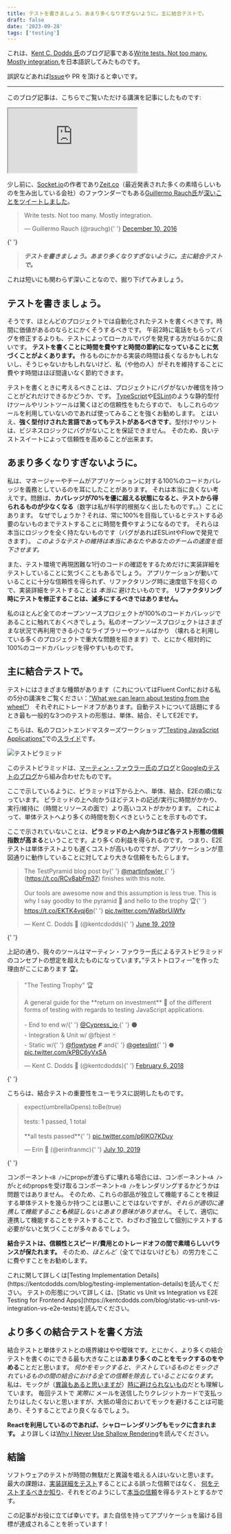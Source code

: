 ```yaml
---
title: テストを書きましょう。あまり多くなりすぎないように。主に結合テストで。
draft: false
date: '2023-09-28'
tags: ['testing']
---
```


これは、[Kent C. Dodds 氏](https://kentcdodds.com/)のブログ記事である[Write tests. Not too many. Mostly integration.](https://kentcdodds.com/blog/write-tests)を日本語訳してみたものです。

誤訳などあれば[Issue](https://github.com/makotot/makotot.dev/issues/new)や PR を頂けると幸いです。

---

このブログ記事は、こちらでご覧いただける講演を記事にしたものです:

<div className="flex justify-center">
  <iframe
    src="https://www.youtube.com/embed/Fha2bVoC8SE?list=PLV5CVI1eNcJgNqzNwcs4UKrlJdhfDjshf"
    title="Kent C. Dodds – Write tests. Not too many. Mostly integration."
    allow="accelerometer; autoplay; clipboard-write; encrypted-media; gyroscope; picture-in-picture; web-share"
    allowFullScreen
  ></iframe>
</div>

少し前に、[Socket.io](https://socket.io)の作者であり[Zeit.co](https://zeit.co)（最近発表された多くの素晴らしいものを生み出している会社）のファウンダーでもある[Guillermo Rauch氏](https://twitter.com/rauchg)が[深いことをツイートしました](https://twitter.com/rauchg/status/807626710350839808)。

<div className="flex justify-center">
  <blockquote className="twitter-tweet">
    <p lang="en" dir="ltr">
      Write tests. Not too many. Mostly integration.
    </p>
    &mdash; Guillermo Rauch (@rauchg){' '}
    <a href="https://twitter.com/rauchg/status/807626710350839808?ref_src=twsrc%5Etfw">
      December 10, 2016
    </a>
  </blockquote>{' '}
  <script async src="https://platform.twitter.com/widgets.js"></script>
</div>

> **_テストを書きましょう。あまり多くなりすぎないように。主に結合テストで。_**

これは短いにも関わらず深いことなので、掘り下げてみましょう。

## テストを書きましょう。

そうです、ほとんどのプロジェクトでは自動化されたテストを書くべきです。時間に価値があるのならとにかくそうするべきです。
午前2時に電話をもらってバグを修正するよりも、テストによってローカルでバグを発見する方がはるかに良いです。
**テストを書くことに時間を費やすと時間の節約になっていることに気づくことがよくあります。**
作るものにかかる実装の時間は長くなるかもしれないし、そうじゃないかもしれないけど、私（や他の人）がそれを維持することに費やす時間はほぼ間違いなく節約できます。

テストを書くときに考えるべきことは、プロジェクトにバグがないか確信を持つことがどれだけできるかどうか、です。
[TypeScript](https://www.typescriptlang.org)や[ESLint](https://eslint.org)のような静的型付けツールやリントツールは驚くほどの信頼性をもたらすので、
もしこれらのツールを利用していないのであれば使ってみることを強くお勧めします。
とはいえ、**強く型付けされた言語であってもテストがあるべきです**。型付けやリントは、ビジネスロジックにバグがないことを保証できません。
そのため、良いテストスイートによって信頼性を高めることが出来ます。

## あまり多くなりすぎないように。

私は、マネージャーやチームがアプリケーションに対する100%のコードカバレッジを義務としているのを耳にしたことがあります。
それは本当に良くない考えです。問題は、**カバレッジが70%を優に超える状態になると、テストから得られるものが少なくなる**（数字は私が科学的根拠なく出したものです。。）ことにあります。
なぜでしょうか？それは、常に100%を目指しているとテストする必要のないものまでテストすることに時間を費やすようになるのです。
それらは本当にロジックを全く持たないものです（バグがあればESLintやFlowで発見できます）。
_このようなテストの維持は本当にあなたやあなたのチームの速度を低下させます。_

また、テスト環境で再現困難な1行のコードの確認をするためだけに実装詳細をテストしていることに気づくこともあるでしょう。
アプリケーションが動いていることに十分な信頼性を得られず、リファクタリング時に速度低下を招くので、実装詳細をテストすることは _本当に_ 避けたいものです。
**リファクタリング時にテストを修正することは、滅多にするべきではありません。**

私のほとんど全てのオープンソースプロジェクトが100%のコードカバレッジであることに触れておくべきでしょう。私のオープンソースプロジェクトはさまざまな状況で再利用できる小さなライブラリーやツールばかり
（壊れると利用している多くのプロジェクトで重大な問題を招きます）で、とにかく相対的に100%のコードカバレッジを得やすいものです。

## 主に結合テストで。

テストにはさまざまな種類があります（これについてはFluent Confにおける私の5分の講演をご覧ください：["What we can learn about testing from the wheel"](https://youtu.be/Da9wfQ0frGA?list=PLV5CVI1eNcJgNqzNwcs4UKrlJdhfDjshf)）
それぞれにトレードオフがあります。自動テストについて話題にするとき最も一般的な3つのテストの形態は、単体、結合、そしてE2Eです。

こちらは、私のフロントエンドマスターズワークショップ["Testing JavaScript Applications"](https://frontendmasters.com/courses/testing-javascript)での[スライド](http://slides.com/kentcdodds/testing-workshop#/4/8)です。

![テストピラミッド](/images/content/write-tests-translation-ja/test-pyramid.png)

このテストピラミッドは、[マーティン・ファウラー氏のブログ](https://martinfowler.com/bliki/TestPyramid.html)と[Googleのテストのブログ](https://testing.googleblog.com/2015/04/just-say-no-to-more-end-to-end-tests.html)から組み合わせたものです。

ここで示しているように、ピラミッドは下から上へ、単体、結合、E2Eの順になっています。
ピラミッドの上へ向かうほどテストの記述/実行に時間がかかり、実行/維持に（時間とリソースの面で）より高いコストがかかります。
これによって、単体テストへより多くの時間を割くべきということを示すものです。

ここで示されていないことは、**ピラミッドの上へ向かうほど各テスト形態の信頼指数が高まる**ということです。より多くの利益を得られるのです。
つまり、E2Eテストは単体テストよりも遅くコストが高いものですが、アプリケーションが意図通りに動作していることに対してより大きな信頼をもたらします。

<div className="flex justify-center">
  <blockquote className="twitter-tweet">
    <p lang="en" dir="ltr">
      The TestPyramid blog post by{' '}
      <a href="https://twitter.com/martinfowler?ref_src=twsrc%5Etfw">
        @martinfowler
      </a>{' '}
      (<a href="https://t.co/RCv8abFm37">https://t.co/RCv8abFm37</a>) finishes
      with this note.
      <br />
      <br />
      Our tools are awesome now and this assumption is less true. This is why I
      say goodby to the pyramid 🔼 and hello to the trophy 🏆{' '}
      <a href="https://t.co/EKTK4vqj6n">https://t.co/EKTK4vqj6n</a>{' '}
      <a href="https://t.co/Wa8brUiWfy">pic.twitter.com/Wa8brUiWfy</a>
    </p>
    &mdash; Kent C. Dodds 🌌 (@kentcdodds){' '}
    <a href="https://twitter.com/kentcdodds/status/1141365123296051201?ref_src=twsrc%5Etfw">
      June 19, 2019
    </a>
  </blockquote>{' '}
  <script async src="https://platform.twitter.com/widgets.js"></script>
</div>

上記の通り、我々のツールはマーティン・ファウラー氏によるテストピラミッドのコンセプトの想定を超えたものになっています。”テストトロフィー”を作った理由がここにあります 🏆。

<div className="flex justify-center">
  <blockquote className="twitter-tweet">
    <p lang="en" dir="ltr">
      &quot;The Testing Trophy&quot; 🏆
      <br />
      <br />A general guide for the **return on investment** 🤑 of the different
      forms of testing with regards to testing JavaScript applications.
      <br />
      <br />- End to end w/{' '}
      <a href="https://twitter.com/Cypress_io?ref_src=twsrc%5Etfw">
        @Cypress_io
      </a>{' '}
      ⚫️
      <br />- Integration &amp; Unit w/ @fbjest 🃏
      <br />- Static w/{' '}
      <a href="https://twitter.com/flowtype?ref_src=twsrc%5Etfw">@flowtype</a> 𝙁
      and{' '}
      <a href="https://twitter.com/geteslint?ref_src=twsrc%5Etfw">@geteslint</a>{' '}
      ⬣ <a href="https://t.co/kPBC6yVxSA">pic.twitter.com/kPBC6yVxSA</a>
    </p>
    &mdash; Kent C. Dodds 🌌 (@kentcdodds){' '}
    <a href="https://twitter.com/kentcdodds/status/960723172591992832?ref_src=twsrc%5Etfw">
      February 6, 2018
    </a>
  </blockquote>{' '}
  <script async src="https://platform.twitter.com/widgets.js"></script>
</div>

こちらは、結合テストの重要性をユーモラスに説明したものです。

<div className="flex justify-center">
  <blockquote className="twitter-tweet">
    <p lang="en" dir="ltr">
      expect(umbrellaOpens).toBe(true)
      <br />
      <br />
      tests: 1 passed, 1 total
      <br />
      <br />
      **all tests passed**{' '}
      <a href="https://t.co/p6IKO7KDuy">pic.twitter.com/p6IKO7KDuy</a>
    </p>
    &mdash; Erin 🐠 (@erinfranmc){' '}
    <a href="https://twitter.com/erinfranmc/status/1148986961207730176?ref_src=twsrc%5Etfw">
      July 10, 2019
    </a>
  </blockquote>{' '}
  <script async src="https://platform.twitter.com/widgets.js"></script>
</div>

コンポーネント`<B />`にprop`e`が渡らずに壊れる場合には、コンポーネント`<A />`が`c`と`d`のpropsを受け取るコンポーネント`<B />`をレンダリングするかどうかは問題ではありません。
そのため、これらの部品が独立して機能することを検証する単体テストを幾らか持つことは悪いことではないですが、_それらが適切に連携して機能すること**も**検証しないとあまり意味がありません_。
そして、適切に連携して機能することをテストすることで、わざわざ独立して個別にテストする必要がないと気づくことが多々あるでしょう。

**結合テストは、信頼性とスピード/費用とのトレードオフの間で素晴らしいバランスが保たれます。**
そのため、_ほとんど_（全てではないけども）の労力をここに費やすことをお勧めします。

<div className="border border-solid border-white p-2">
  これに関して詳しくは[Testing Implementation
  Details](https://kentcdodds.com/blog/testing-implementation-details)を読んでください。
  テストの形態について詳しくは、[Static vs Unit vs Integration vs E2E Testing
  for Frontend
  Apps](https://kentcdodds.com/blog/static-vs-unit-vs-integration-vs-e2e-tests)を読んでください。
</div>

## より多くの結合テストを書く方法

結合テストと単体テストとの境界線はやや曖昧です。とにかく、より多くの結合テストを書くのにできる最も大きなことは**あまり多くのことをモックするのをやめる**ことだと思います。
_何かをモックすると、テストしているものとモックされているものの間の結合における全ての信頼を除去していることになります。_
私は、モックが（[異論もあると思いますが](https://youtu.be/EaxDl5NPuCA)）[時に避けられないもの](https://kentcdodds.com/blog/the-merits-of-mocking)だとも理解しています。
毎回テストで _実際に_ メールを送信したりクレジットカードで支払ったりはしたくないと思いますが、大抵の場合においてモックを避けることは可能あり、そうすることでより良くなるでしょう。

**Reactを利用しているのであれば、シャローレンダリングもモックに含まれます。** より詳しくは[Why I Never Use Shallow Rendering](https://kentcdodds.com/blog/why-i-never-use-shallow-rendering)を読んでください。

## 結論

ソフトウェアのテストが時間の無駄だと異論を唱える人はいないと思います。
最大の課題は、[実装詳細をテスト](https://kentcdodds.com/blog/testing-implementation-details)することによる誤った信頼ではなく、
[何をテストするべきか知り](https://kentcdodds.com/blog/how-to-know-what-to-test)、それをどのようにして[本当の信頼](https://kentcdodds.com/blog/confidently-shipping-code)を得るテストとするかです。

この記事がお役に立てば幸いです。また自信を持ってアプリケーショを届ける目標が達成されることを祈っています！
